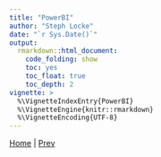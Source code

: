 ```yaml
---
title: "PowerBI"
author: "Steph Locke"
date: "`r Sys.Date()`"
output: 
  rmarkdown::html_document: 
    code_folding: show
    toc: yes
    toc_float: true
    toc_depth: 2
vignette: >
  %\VignetteIndexEntry{PowerBI}
  %\VignetteEngine{knitr::rmarkdown}
  %\VignetteEncoding{UTF-8}
---
```


[Home](index.html) | [Prev](AzureML.html)
